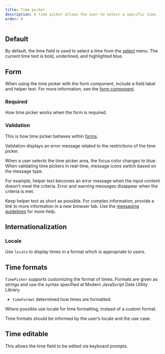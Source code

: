 ```yaml
---
title: Time picker
description: A time picker allows the user to select a specific time.
order: 0
---
```



## Default

By default, the time field is used to select a time from the [select](/components/select) menu. The
current time text is bold, underlined, and highlighted blue.

<Example Component={TimePickerDefault} packageName="@atlaskit/datetime-picker" />

## Form

When using the time picker with the form component, include a field label and helper text. For more
information, see the [form component](/components/form/examples).

<Example Component={TimePickerForm} packageName="@atlaskit/datetime-picker" />

### Required

How time picker works when the form is required.

<Example Component={TimePickerRequired} packageName="@atlaskit/datetime-picker" />

### Validation

This is how time picker behaves within [forms](/components/form/examples).

Validation displays an error message related to the restrictions of the time picker.

When a user selects the time picker area, the focus color changes to blue. When validating time
pickers in real-time, message icons switch based on the message type.

For example, helper text becomes an error message when the input content doesn't meet the criteria.
Error and warning messages disappear when the criteria is met.

Keep helper text as short as possible. For complex information, provide a link to more information
in a new browser tab. Use the [messaging guidelines](/content/messaging-guidelines) for more help.

<Example Component={TimePickerValidation} packageName="@atlaskit/datetime-picker" />

## Internationalization

### Locale

Use `locale` to display times in a format which is appropriate to users.

<Example Component={TimePickerLocale} packageName="@atlaskit/datetime-picker" />

## Time formats

`TimePicker` supports customizing the format of times. Formats are given as strings and use the
syntax specified at Modern JavaScript Date Utility Library.

- `timeFormat` determined how times are formatted.

Where possible use locale for time formatting, instead of a custom format.

Time formats should be informed by the user’s locale and the use case.

<Example Component={TimePickerFormatting} packageName="@atlaskit/datetime-picker" />

## Time editable

This allows the time field to be edited via keyboard prompts.

<Example Component={TimePickerEditable} packageName="@atlaskit/datetime-picker" />
